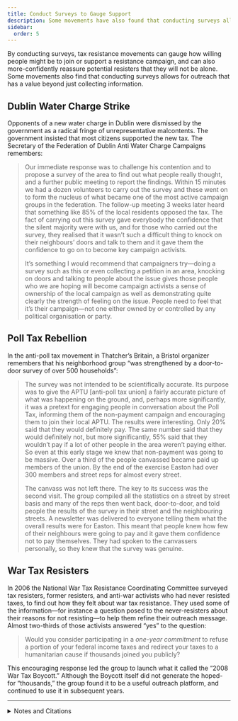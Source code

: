 ```yaml
---
title: Conduct Surveys to Gauge Support
description: Some movements have also found that conducting surveys allows for outreach that has a value beyond that of collecting information.
sidebar:
  order: 5
---
```


By conducting surveys, tax resistance movements can gauge how willing people might be to join or support a resistance campaign, and can also more-confidently reassure potential resisters that they will not be alone.
Some movements also find that conducting surveys allows for outreach that has a value beyond just collecting information.

## <Badge text="Example" size="medium" /> Dublin Water Charge Strike

Opponents of a new water charge in Dublin were dismissed by the government as a radical fringe of unrepresentative malcontents.
The government insisted that most citizens supported the new tax.
The Secretary of the Federation of Dublin Anti Water Charge Campaigns remembers:

> Our immediate response was to challenge his contention and to propose a survey of the area to find out what people really thought, and a further public meeting to report the findings.
> Within 15 minutes we had a dozen volunteers to carry out the survey and these went on to form the nucleus of what became one of the most active campaign groups in the federation.
> The follow-up meeting 3 weeks later heard that something like 85% of the local residents opposed the tax.
> The fact of carrying out this survey gave everybody the confidence that the silent majority were with us, and for those who carried out the survey, they realised that it wasn’t such a difficult thing to knock on their neighbours’ doors and talk to them and it gave them the confidence to go on to become key campaign activists.
>
> It’s something I would recommend that campaigners try—doing a survey such as this or even collecting a petition in an area, knocking on doors and talking to people about the issue gives those people who we are hoping will become campaign activists a sense of ownership of the local campaign as well as demonstrating quite clearly the strength of feeling on the issue.
> People need to feel that it’s their campaign—not one either owned by or controlled by any political organisation or party.

## <Badge text="Example" size="medium" /> Poll Tax Rebellion

In the anti-poll tax movement in Thatcher’s Britain, a Bristol organizer remembers that his neighborhood group “was strengthened by a door-to-door survey of over 500 households”:

> The survey was not intended to be scientifically accurate.
> Its purpose was to give the APTU [anti-poll tax union] a fairly accurate picture of what was happening on the ground, and, perhaps more significantly, it was a pretext for engaging people in conversation about the Poll Tax, informing them of the non-payment campaign and encouraging them to join their local APTU.
> The results were interesting.
> Only 20% said that they would definitely pay.
> The same number said that they would definitely not, but more significantly, 55% said that they wouldn’t pay if a lot of other people in the area weren’t paying either.
> So even at this early stage we knew that non-payment was going to be massive.
> Over a third of the people canvassed became paid up members of the union.
> By the end of the exercise Easton had over 300 members and street reps for almost every street.
>
> The canvass was not left there.
> The key to its success was the second visit.
> The group compiled all the statistics on a street by street basis and many of the reps then went back, door-to-door, and told people the results of the survey in their street and the neighbouring streets.
> A newsletter was delivered to everyone telling them what the overall results were for Easton.
> This meant that people knew how few of their neighbours were going to pay and it gave them confidence not to pay themselves.
> They had spoken to the canvassers personally, so they knew that the survey was genuine.

## <Badge text="Example" size="medium" /> War Tax Resisters

In 2006 the National War Tax Resistance Coordinating Committee surveyed tax resisters, former resisters, and anti-war activists who had never resisted taxes, to find out how they felt about war tax resistance.
They used some of the information—for instance a question posed to the never-resisters about their reasons for not resisting—to help them refine their outreach message.
Almost two-thirds of those activists answered “yes” to the question:

> Would you consider participating in a *one-year commitment* to refuse a portion of your federal income taxes and redirect your taxes to a humanitarian cause if thousands joined you publicly?

This encouraging response led the group to launch what it called the “2008 War Tax Boycott.”
Although the Boycott itself did not generate the hoped-for “thousands,” the group found it to be a useful outreach platform, and continued to use it in subsequent years.

<Aside type="tip" title="Wikipedia">
  <WikipediaBadge title="National War Tax Resistance Coordinating Committee" />
  <WikipediaBadge title="Poll tax (Great Britain)" />
</Aside>

---

<details>
<summary>Notes and Citations</summary>

* Kerr, Gregor “Lessons from beating the water charges” <i>Workers Solidarity Movement</i>
* Burns, Danny <i>Poll Tax Rebellion</i> (1992) pp. 59–60
* “WTR Survey—Some Preliminary Results and Small Group discussions” from the NWTRCC website

</details>
